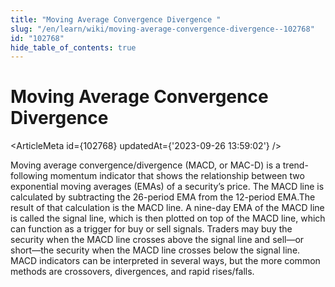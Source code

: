 ```yaml
---
title: "Moving Average Convergence Divergence "
slug: "/en/learn/wiki/moving-average-convergence-divergence--102768"
id: "102768"
hide_table_of_contents: true
---
```



# Moving Average Convergence Divergence 

<ArticleMeta id={102768} updatedAt={'2023-09-26 13:59:02'} />
<div className='border-solid border-b border-t-0 my-4 border-[var(--ifm-color-gray-300)]' />

Moving average convergence/divergence (MACD, or MAC-D) is a trend-following momentum indicator that shows the relationship between two exponential moving averages (EMAs) of a security’s price. The MACD line is calculated by subtracting the 26-period EMA from the 12-period EMA.The result of that calculation is the MACD line. A nine-day EMA of the MACD line is called the signal line, which is then plotted on top of the MACD line, which can function as a trigger for buy or sell signals. Traders may buy the security when the MACD line crosses above the signal line and sell—or short—the security when the MACD line crosses below the signal line. MACD indicators can be interpreted in several ways, but the more common methods are crossovers, divergences, and rapid rises/falls.
